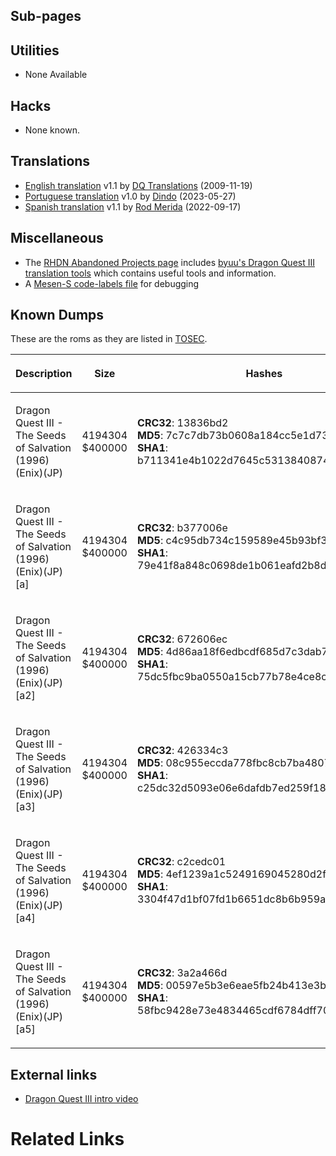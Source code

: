 {{Bob
 | bobscreen= Dq3remixts.png
 | title= Dragon Quest III: Soshite Densetsu e
 | aka= Dragon Quest III: Soshite Densetsu e... (Boxart)
 | developer= Heartbeat
 | publisher= Enix
 | system= SNES
 | japan= {{date|1996|December|6}}
 | tcrf=Dragon Quest III (SNES)
}}
{{SNES| title = Dragon Quest III
|image = [[File:Dq3remixts.jpg|center]]
|name = DRAGONQUEST3
|company = Enix
|header = None
|bank = HiROM
|interleaved = No
|sram = 8 KiB
|type = Normal + Batt
|rom = 4 MiB
|country = Japan
|video = NTSC
|romspeed = 120ns (FastROM)
|revision = 1.0
|checksum = Good 0x7473
|crc32 = 13836BD2
|game = Dragon Quest III
}}

==Sub-pages==
{{namespaces}}
{{subpage|Values}}

==Utilities==
* None Available

==Hacks==
* None known.

==Translations==
* [https://www.romhacking.net/translations/1323/ English translation] v1.1 by [http://www.romhacking.net/community/712/ DQ Translations] (2009-11-19)
* [https://www.romhacking.net/translations/6944/ Portuguese translation] v1.0 by [http://www.romhacking.net/community/7941/ Dindo] (2023-05-27)
* [https://www.romhacking.net/translations/6234/ Spanish translation] v1.1 by [http://www.romhacking.net/community/712/ Rod Merida] (2022-09-17)

==Miscellaneous==
* The [https://web.archive.org/web/20220115061924/https://www.romhacking.net/abandoned/ RHDN Abandoned Projects page] includes [https://web.archive.org/web/20211020093652/https://www.romhacking.net/abandoned/dq3r_toolsbyuu.zip byuu's Dragon Quest III translation tools] which contains useful tools and information.
* A [https://github.com/TheAnsarya/GameInfo/raw/refs/heads/main/Dragon%20Quest%20III%20(SNES)/Debugging/Dragon%20Quest%20III%20(SNES)%20-%20Debugger%20Labels.mlb Mesen-S code-labels file] for debugging

==Known Dumps==

These are the roms as they are listed in [https://www.tosecdev.org/ TOSEC].

{| class="wikitable"
|-
!  Description  !!  Size  !!  Hashes
|-
|  Dragon Quest III - The Seeds of Salvation (1996)(Enix)(JP)  ||  4194304<br />$400000  ||  '''CRC32''': 13836bd2<br />'''MD5''': 7c7c7db73b0608a184cc5e1d73d7695b<br />'''SHA1''': b711341e4b1022d7645c5313840874aebc01b7b7
|-
|  Dragon Quest III - The Seeds of Salvation (1996)(Enix)(JP)[a] ||  4194304<br />$400000  ||  '''CRC32''': b377006e<br />'''MD5''': c4c95db734c159589e45b93bf397afd1<br />'''SHA1''': 79e41f8a848c0698de1b061eafd2b8d09151a941
|-
|  Dragon Quest III - The Seeds of Salvation (1996)(Enix)(JP)[a2]  ||  4194304<br />$400000  ||  '''CRC32''': 672606ec<br />'''MD5''': 4d86aa18f6edbcdf685d7c3dab749af2<br />'''SHA1''': 75dc5fbc9ba0550a15cb77b78e4ce8c650ee7c34
|-
|  Dragon Quest III - The Seeds of Salvation (1996)(Enix)(JP)[a3]  ||  4194304<br />$400000  ||  '''CRC32''': 426334c3<br />'''MD5''': 08c955eccda778fbc8cb7ba48079e359<br />'''SHA1''': c25dc32d5093e06e6dafdb7ed259f182f2d9b3d4
|-
|  Dragon Quest III - The Seeds of Salvation (1996)(Enix)(JP)[a4]  ||  4194304<br />$400000  ||  '''CRC32''': c2cedc01<br />'''MD5''': 4ef1239a1c5249169045280d2f8e015b<br />'''SHA1''': 3304f47d1bf07fd1b6651dc8b6b959ab6801ad70
|-
|  Dragon Quest III - The Seeds of Salvation (1996)(Enix)(JP)[a5]  ||  4194304<br />$400000  ||  '''CRC32''': 3a2a466d<br />'''MD5''': 00597e5b3e6eae5fb24b413e3b857363<br />'''SHA1''': 58fbc9428e73e4834465cdf6784dff70d1503103
|}

==External links==
* [https://www.youtube.com/watch?v=aVboEF9zOqE Dragon Quest III intro video]

=Related Links=

{{Dragon Quest Series}}
